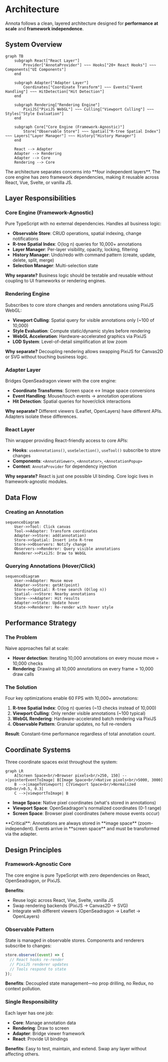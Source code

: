 # Architecture


Annota follows a clean, layered architecture designed for **performance at scale** and **framework independence**.

## System Overview

```mermaid
graph TB
    subgraph React["React Layer"]
        Provider["AnnotaProvider"] ~~~ Hooks["20+ React Hooks"] ~~~ Components["UI Components"]
    end

    subgraph Adapter["Adapter Layer"]
        Coordinates["Coordinate Transform"] ~~~ Events["Event Handling"] ~~~ HitDetection["Hit Detection"]
    end

    subgraph Rendering["Rendering Engine"]
        PixiJS["PixiJS WebGL"] ~~~ Culling["Viewport Culling"] ~~~ Styles["Style Evaluation"]
    end

    subgraph Core["Core Engine (Framework-Agnostic)"]
        Store["Observable Store"] ~~~ Spatial["R-tree Spatial Index"] ~~~ Layers["Layer Manager"] ~~~ History["History Manager"]
    end

    React --> Adapter
    Adapter --> Rendering
    Adapter --> Core
    Rendering --> Core
```

<Callout>
The architecture separates concerns into **four independent layers**. The core engine has zero framework dependencies, making it reusable across React, Vue, Svelte, or vanilla JS.
</Callout>

## Layer Responsibilities

### Core Engine (Framework-Agnostic)

Pure TypeScript with no external dependencies. Handles all business logic:

- **Observable Store**: CRUD operations, spatial indexing, change notifications
- **R-tree Spatial Index**: O(log n) queries for 10,000+ annotations
- **Layer Manager**: Per-layer visibility, opacity, locking, filtering
- **History Manager**: Undo/redo with command pattern (create, update, delete, split, merge)
- **Selection Manager**: Multi-selection state

**Why separate?** Business logic should be testable and reusable without coupling to UI frameworks or rendering engines.

### Rendering Engine

Subscribes to core store changes and renders annotations using PixiJS WebGL:

- **Viewport Culling**: Spatial query for visible annotations only (~100 of 10,000)
- **Style Evaluation**: Compute static/dynamic styles before rendering
- **WebGL Acceleration**: Hardware-accelerated graphics via PixiJS
- **LOD System**: Level-of-detail simplification at low zoom

**Why separate?** Decoupling rendering allows swapping PixiJS for Canvas2D or SVG without touching business logic.

### Adapter Layer

Bridges OpenSeadragon viewer with the core engine:

- **Coordinate Transforms**: Screen space ↔ Image space conversions
- **Event Handling**: Mouse/touch events → annotation operations
- **Hit Detection**: Spatial queries for hover/click interactions

**Why separate?** Different viewers (Leaflet, OpenLayers) have different APIs. Adapters isolate these differences.

### React Layer

Thin wrapper providing React-friendly access to core APIs:

- **Hooks**: `useAnnotations()`, `useSelection()`, `useTool()` subscribe to store changes
- **Components**: `<AnnotaViewer>`, `<Annotator>`, `<AnnotationPopup>`
- **Context**: `AnnotaProvider` for dependency injection

**Why separate?** React is just one possible UI binding. Core logic lives in framework-agnostic modules.

## Data Flow

### Creating an Annotation

```mermaid
sequenceDiagram
    User->>Tool: Click canvas
    Tool->>Adapter: Transform coordinates
    Adapter->>Store: add(annotation)
    Store->>Spatial: Insert into R-tree
    Store->>Observers: Notify change
    Observers->>Renderer: Query visible annotations
    Renderer->>PixiJS: Draw to WebGL
```

### Querying Annotations (Hover/Click)

```mermaid
sequenceDiagram
    User->>Adapter: Mouse move
    Adapter->>Store: getAt(point)
    Store->>Spatial: R-tree search (O(log n))
    Spatial-->>Store: Nearby annotations
    Store-->>Adapter: Hit results
    Adapter->>State: Update hover
    State->>Renderer: Re-render with hover style
```

## Performance Strategy

### The Problem

Naive approaches fail at scale:
- **Hover detection**: Iterating 10,000 annotations on every mouse move = 10,000 checks
- **Rendering**: Drawing all 10,000 annotations on every frame = 10,000 draw calls

### The Solution

Four key optimizations enable 60 FPS with 10,000+ annotations:

1. **R-tree Spatial Index**: O(log n) queries (~13 checks instead of 10,000)
2. **Viewport Culling**: Only render visible annotations (~100 typical)
3. **WebGL Rendering**: Hardware-accelerated batch rendering via PixiJS
4. **Observable Pattern**: Granular updates, no full re-renders

**Result**: Constant-time performance regardless of total annotation count.

## Coordinate Systems

Three coordinate spaces exist throughout the system:

```mermaid
graph LR
    A[Screen Space<br/>Browser pixels<br/>250, 150] -->|pointerEventToImage| B[Image Space<br/>Native pixels<br/>5000, 3000]
    B -->|imageToViewport| C[Viewport Space<br/>Normalized OSD<br/>0.5, 0.3]
    C -->|viewportToImage| B
```

- **Image Space**: Native pixel coordinates (what's stored in annotations)
- **Viewport Space**: OpenSeadragon's normalized coordinates (0-1 range)
- **Screen Space**: Browser pixel coordinates (where mouse events occur)

<Callout type="warning">
**Critical**: Annotations are always stored in **image space** (zoom-independent). Events arrive in **screen space** and must be transformed via the adapter.
</Callout>

## Design Principles

### Framework-Agnostic Core

The core engine is pure TypeScript with zero dependencies on React, OpenSeadragon, or PixiJS.

**Benefits**:
- Reuse logic across React, Vue, Svelte, vanilla JS
- Swap rendering backends (PixiJS → Canvas2D → SVG)
- Integrate with different viewers (OpenSeadragon → Leaflet → OpenLayers)

### Observable Pattern

State is managed in observable stores. Components and renderers subscribe to changes:

```typescript
store.observe((event) => {
  // React hooks re-render
  // PixiJS renderer updates
  // Tools respond to state
});
```

**Benefits**: Decoupled state management—no prop drilling, no Redux, no context pollution.

### Single Responsibility

Each layer has one job:
- **Core**: Manage annotation data
- **Rendering**: Draw to screen
- **Adapter**: Bridge viewer framework
- **React**: Provide UI bindings

**Benefits**: Easy to test, maintain, and extend. Swap any layer without affecting others.
